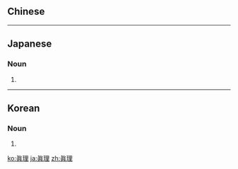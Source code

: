 {{also|真理}}
==Chinese==
{{zh-see|真理|v}}

----

==Japanese==
{{ja-kanjitab|しん|り|yomi=on}}
{{wikipedia|lang=ja}}

===Noun===
{{ja-noun|しんり}}

# {{alternative form of|真理|lang=ja}}

----

==Korean==
{{ko-hanjatab}}

===Noun===
{{ko-noun|hangeul=진리}}

# {{hanja form of|진리|[[truth]]}}

[[ko:眞理]]
[[ja:眞理]]
[[zh:眞理]]